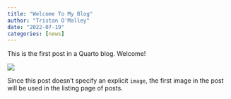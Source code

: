 ```yaml
---
title: "Welcome To My Blog"
author: "Tristan O'Malley"
date: "2022-07-19"
categories: [news]
---
```


This is the first post in a Quarto blog. Welcome!

![](thumbnail.jpg)

Since this post doesn't specify an explicit `image`, the first image in the post will be used in the listing page of posts.
